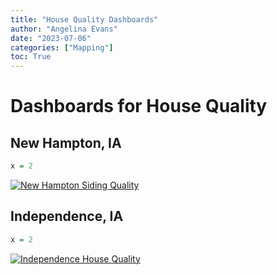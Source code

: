 ```yaml
---
title: "House Quality Dashboards"
author: "Angelina Evans"
date: "2023-07-06"
categories: ["Mapping"]
toc: True
---
```


# Dashboards for House Quality

## New Hampton, IA

```r
x = 2
```
```{=html}
<div class='tableauPlaceholder' id='viz1688576064213' style='position: relative'><noscript><a href='#'><img alt='New Hampton Siding Quality ' src='https:&#47;&#47;public.tableau.com&#47;static&#47;images&#47;AI&#47;AIHousingVisualizations&#47;NH_Siding_No_Null&#47;1_rss.png' style='border: none' /></a></noscript><object class='tableauViz'  style='display:none;'><param name='host_url' value='https%3A%2F%2Fpublic.tableau.com%2F' /> <param name='embed_code_version' value='3' /> <param name='site_root' value='' /><param name='name' value='AIHousingVisualizations&#47;NH_Siding_No_Null' /><param name='tabs' value='no' /><param name='toolbar' value='yes' /><param name='static_image' value='https:&#47;&#47;public.tableau.com&#47;static&#47;images&#47;AI&#47;AIHousingVisualizations&#47;NH_Siding_No_Null&#47;1.png' /> <param name='animate_transition' value='yes' /><param name='display_static_image' value='yes' /><param name='display_spinner' value='yes' /><param name='display_overlay' value='yes' /><param name='display_count' value='yes' /><param name='language' value='en-US' /></object></div>                <script type='text/javascript'>                    var divElement = document.getElementById('viz1688576064213');                    var vizElement = divElement.getElementsByTagName('object')[0];                    vizElement.style.width='100%';vizElement.style.height=(divElement.offsetWidth*0.75)+'px';                    var scriptElement = document.createElement('script');                    scriptElement.src = 'https://public.tableau.com/javascripts/api/viz_v1.js';                    vizElement.parentNode.insertBefore(scriptElement, vizElement);                </script>


</div>
  

</html>
```



## Independence, IA

```r
x = 2
```
```{=html}
<div class='tableauPlaceholder' id='viz1688662164633' style='position: relative'><noscript><a href='#'><img alt='Independence House Quality ' src='https:&#47;&#47;public.tableau.com&#47;static&#47;images&#47;9P&#47;9PDNTW7QP&#47;1_rss.png' style='border: none' /></a></noscript><object class='tableauViz'  style='display:none;'><param name='host_url' value='https%3A%2F%2Fpublic.tableau.com%2F' /> <param name='embed_code_version' value='3' /> <param name='path' value='shared&#47;9PDNTW7QP' /> <param name='toolbar' value='yes' /><param name='static_image' value='https:&#47;&#47;public.tableau.com&#47;static&#47;images&#47;9P&#47;9PDNTW7QP&#47;1.png' /> <param name='animate_transition' value='yes' /><param name='display_static_image' value='yes' /><param name='display_spinner' value='yes' /><param name='display_overlay' value='yes' /><param name='display_count' value='yes' /><param name='language' value='en-US' /></object></div>                <script type='text/javascript'>                    var divElement = document.getElementById('viz1688662164633');                    var vizElement = divElement.getElementsByTagName('object')[0];                    if ( divElement.offsetWidth > 800 ) { vizElement.style.width='1000px';vizElement.style.height='827px';} else if ( divElement.offsetWidth > 500 ) { vizElement.style.width='1000px';vizElement.style.height='827px';} else { vizElement.style.width='100%';vizElement.style.height='1527px';}                     var scriptElement = document.createElement('script');                    scriptElement.src = 'https://public.tableau.com/javascripts/api/viz_v1.js';                    vizElement.parentNode.insertBefore(scriptElement, vizElement);                </script>


</div>
  

</html>
```